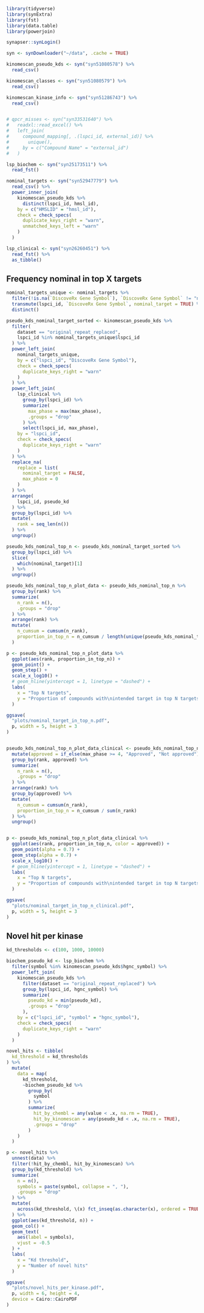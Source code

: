
```r
library(tidyverse)
library(synExtra)
library(fst)
library(data.table)
library(powerjoin)

synapser::synLogin()

syn <- synDownloader("~/data", .cache = TRUE)
```

```r
kinomescan_pseudo_kds <- syn("syn51080578") %>%
  read_csv()

kinomescan_classes <- syn("syn51080579") %>%
  read_csv()

kinomescan_kinase_info <- syn("syn51286743") %>%
  read_csv()


# qpcr_misses <- syn("syn33531640") %>%
#   readxl::read_excel() %>%
#   left_join(
#     compound_mapping[, .(lspci_id, external_id)] %>%
#       unique(),
#     by = c("Compound Name" = "external_id")
#   )

lsp_biochem <- syn("syn25173511") %>%
  read_fst()

nominal_targets <- syn("syn52947779") %>%
  read_csv() %>%
  power_inner_join(
    kinomescan_pseudo_kds %>%
      distinct(lspci_id, hmsl_id),
    by = c("HMSLID" = "hmsl_id"),
    check = check_specs(
      duplicate_keys_right = "warn",
      unmatched_keys_left = "warn"
    )
  )

lsp_clinical <- syn("syn26260451") %>%
  read_fst() %>%
  as_tibble()
```


## Frequency nominal in top X targets

```r
nominal_targets_unique <- nominal_targets %>%
  filter(!is.na(`DiscoveRx Gene Symbol`), `DiscoveRx Gene Symbol` != "n/a") %>%
  transmute(lspci_id, `DiscoveRx Gene Symbol`, nominal_target = TRUE) %>%
  distinct()

pseudo_kds_nominal_target_sorted <- kinomescan_pseudo_kds %>%
  filter(
    dataset == "original_repeat_replaced",
    lspci_id %in% nominal_targets_unique$lspci_id
  ) %>%
  power_left_join(
    nominal_targets_unique,
    by = c("lspci_id", "DiscoveRx Gene Symbol"),
    check = check_specs(
      duplicate_keys_right = "warn"
    )
  ) %>%
  power_left_join(
    lsp_clinical %>%
      group_by(lspci_id) %>%
      summarize(
        max_phase = max(max_phase),
        .groups = "drop"
      ) %>%
      select(lspci_id, max_phase),
    by = "lspci_id",
    check = check_specs(
      duplicate_keys_right = "warn"
    )
  ) %>%
  replace_na(
    replace = list(
      nominal_target = FALSE,
      max_phase = 0
    )
  ) %>%
  arrange(
    lspci_id, pseudo_kd
  ) %>%
  group_by(lspci_id) %>%
  mutate(
    rank = seq_len(n())
  ) %>%
  ungroup()

pseudo_kds_nominal_top_n <- pseudo_kds_nominal_target_sorted %>%
  group_by(lspci_id) %>%
  slice(
    which(nominal_target)[1]
  ) %>%
  ungroup()

pseudo_kds_nominal_top_n_plot_data <- pseudo_kds_nominal_top_n %>%
  group_by(rank) %>%
  summarize(
    n_rank = n(),
    .groups = "drop"
  ) %>%
  arrange(rank) %>%
  mutate(
    n_cumsum = cumsum(n_rank),
    proportion_in_top_n = n_cumsum / length(unique(pseudo_kds_nominal_target_sorted$lspci_id))
  )

p <- pseudo_kds_nominal_top_n_plot_data %>%
  ggplot(aes(rank, proportion_in_top_n)) +
  geom_point() +
  geom_step() +
  scale_x_log10() +
  # geom_hline(yintercept = 1, linetype = "dashed") +
  labs(
    x = "Top N targets",
    y = "Proportion of compounds with\nintended target in top N targets"
  )

ggsave(
  "plots/nominal_target_in_top_n.pdf",
  p, width = 5, height = 3
)


pseudo_kds_nominal_top_n_plot_data_clinical <- pseudo_kds_nominal_top_n %>%
  mutate(approved = if_else(max_phase >= 4, "Approved", "Not approved")) %>%
  group_by(rank, approved) %>%
  summarize(
    n_rank = n(),
    .groups = "drop"
  ) %>%
  arrange(rank) %>%
  group_by(approved) %>%
  mutate(
    n_cumsum = cumsum(n_rank),
    proportion_in_top_n = n_cumsum / sum(n_rank)
  ) %>%
  ungroup()


p <- pseudo_kds_nominal_top_n_plot_data_clinical %>%
  ggplot(aes(rank, proportion_in_top_n, color = approved)) +
  geom_point(alpha = 0.7) +
  geom_step(alpha = 0.7) +
  scale_x_log10() +
  # geom_hline(yintercept = 1, linetype = "dashed") +
  labs(
    x = "Top N targets",
    y = "Proportion of compounds with\nintended target in top N targets"
  )

ggsave(
  "plots/nominal_target_in_top_n_clinical.pdf",
  p, width = 5, height = 3
)

```


## Novel hit per kinase

```r
kd_thresholds <- c(100, 1000, 10000)

biochem_pseudo_kd <- lsp_biochem %>%
  filter(symbol %in% kinomescan_pseudo_kds$hgnc_symbol) %>%
  power_left_join(
    kinomescan_pseudo_kds %>%
      filter(dataset == "original_repeat_replaced") %>%
      group_by(lspci_id, hgnc_symbol) %>%
      summarize(
        pseudo_kd = min(pseudo_kd),
        .groups = "drop"
      ),
    by = c("lspci_id", "symbol" = "hgnc_symbol"),
    check = check_specs(
      duplicate_keys_right = "warn"
    )
  )

novel_hits <- tibble(
  kd_threshold = kd_thresholds
) %>%
  mutate(
    data = map(
      kd_threshold,
      ~biochem_pseudo_kd %>%
        group_by(
          symbol
        ) %>%
        summarize(
          hit_by_chembl = any(value < .x, na.rm = TRUE),
          hit_by_kinomescan = any(pseudo_kd < .x, na.rm = TRUE),
          .groups = "drop"
        )
    )
  )

p <- novel_hits %>%
  unnest(data) %>%
  filter(!hit_by_chembl, hit_by_kinomescan) %>%
  group_by(kd_threshold) %>%
  summarize(
    n = n(),
    symbols = paste(symbol, collapse = ", "),
    .groups = "drop"
  ) %>%
  mutate(
    across(kd_threshold, \(x) fct_inseq(as.character(x), ordered = TRUE) %>% fct_relabel(\(y) paste0("≤", y)))
  ) %>%
  ggplot(aes(kd_threshold, n)) +
  geom_col() +
  geom_text(
    aes(label = symbols),
    vjust = -0.5
  ) +
  labs(
    x = "Kd threshold",
    y = "Number of novel hits"
  )

ggsave(
  "plots/novel_hits_per_kinase.pdf",
  p, width = 6, height = 4,
  device = Cairo::CairoPDF
)
```

